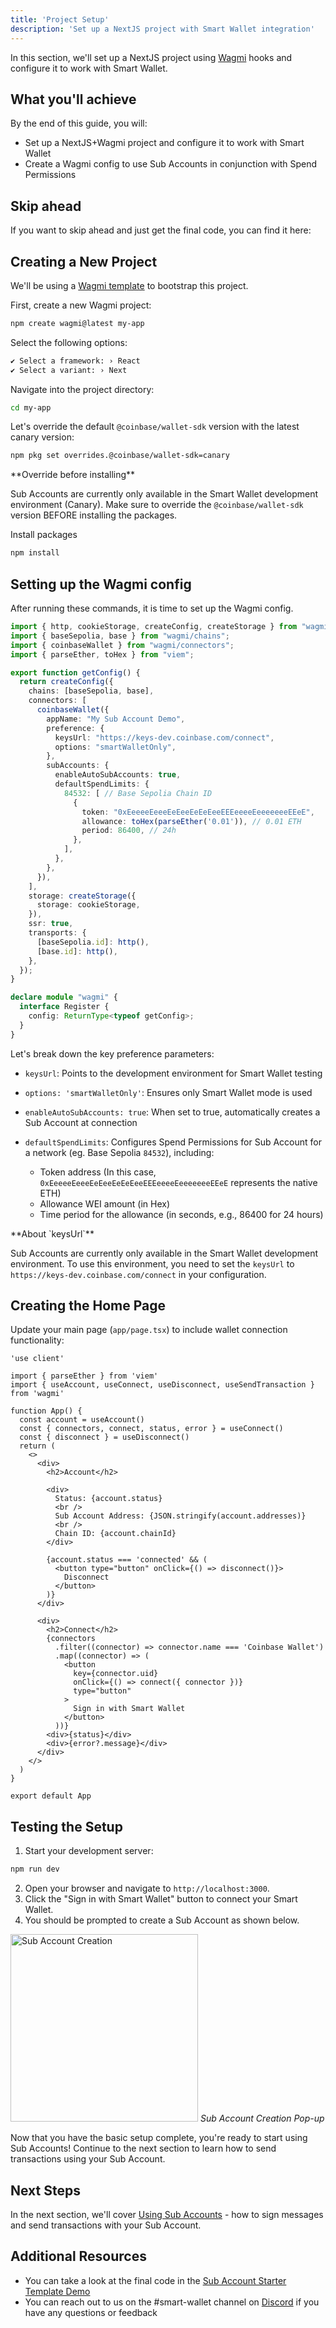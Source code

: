 ```yaml
---
title: 'Project Setup'
description: 'Set up a NextJS project with Smart Wallet integration'
---
```



In this section, we'll set up a NextJS project using [Wagmi](https://wagmi.sh/) hooks and configure it to work with Smart Wallet.

## What you'll achieve

By the end of this guide, you will:

- Set up a NextJS+Wagmi project and configure it to work with Smart Wallet
- Create a Wagmi config to use Sub Accounts in conjunction with Spend Permissions

## Skip ahead

If you want to skip ahead and just get the final code, you can find it here:

<GithubRepoCard title="Sub Account Starter Template Demo" githubUrl="https://github.com/base/demos/tree/master/smart-wallet/sub-accounts-demo" />

## Creating a New Project

We'll be using a [Wagmi template](https://wagmi.sh/react/getting-started) to bootstrap this project.

First, create a new Wagmi project:

```bash Terminal
npm create wagmi@latest my-app
```

Select the following options:

```bash Terminal
✔ Select a framework: › React
✔ Select a variant: › Next
```

Navigate into the project directory:

```bash Terminal
cd my-app
```

Let's override the default `@coinbase/wallet-sdk` version with the latest canary version:

```bash Terminal
npm pkg set overrides.@coinbase/wallet-sdk=canary
```

<Warning>
**Override before installing**

Sub Accounts are currently only available in the Smart Wallet development environment (Canary).
Make sure to override the `@coinbase/wallet-sdk` version BEFORE installing the packages.
</Warning>

Install packages

```bash Terminal
npm install
```

## Setting up the Wagmi config

After running these commands, it is time to set up the Wagmi config.

```ts wagmi.ts
import { http, cookieStorage, createConfig, createStorage } from "wagmi";
import { baseSepolia, base } from "wagmi/chains";
import { coinbaseWallet } from "wagmi/connectors";
import { parseEther, toHex } from "viem";

export function getConfig() {
  return createConfig({
    chains: [baseSepolia, base],
    connectors: [
      coinbaseWallet({
        appName: "My Sub Account Demo",
        preference: {
          keysUrl: "https://keys-dev.coinbase.com/connect",
          options: "smartWalletOnly",
        },
        subAccounts: {
          enableAutoSubAccounts: true,
          defaultSpendLimits: {
            84532: [ // Base Sepolia Chain ID
              {
                token: "0xEeeeeEeeeEeEeeEeEeEeeEEEeeeeEeeeeeeeEEeE",
                allowance: toHex(parseEther('0.01')), // 0.01 ETH
                period: 86400, // 24h
              },
            ],
          },
        },
      }),
    ],
    storage: createStorage({
      storage: cookieStorage,
    }),
    ssr: true,
    transports: {
      [baseSepolia.id]: http(),
      [base.id]: http(),
    },
  });
}

declare module "wagmi" {
  interface Register {
    config: ReturnType<typeof getConfig>;
  }
}
```

Let's break down the key preference parameters:

- `keysUrl`: Points to the development environment for Smart Wallet testing
- `options: 'smartWalletOnly'`: Ensures only Smart Wallet mode is used
- `enableAutoSubAccounts: true`: When set to true, automatically creates a Sub Account at connection
- `defaultSpendLimits`: Configures Spend Permissions for Sub Account for a network (eg. Base Sepolia `84532`), including:

  - Token address (In this case, `0xEeeeeEeeeEeEeeEeEeEeeEEEeeeeEeeeeeeeEEeE` represents the native ETH)
  - Allowance WEI amount (in Hex)
  - Time period for the allowance (in seconds, e.g., 86400 for 24 hours)

<Warning>
**About `keysUrl`**

Sub Accounts are currently only available in the Smart Wallet development environment.
To use this environment, you need to set the `keysUrl` to `https://keys-dev.coinbase.com/connect` in your configuration.

</Warning>

## Creating the Home Page

Update your main page (`app/page.tsx`) to include wallet connection functionality:

```tsx app/page.tsx
'use client'

import { parseEther } from 'viem'
import { useAccount, useConnect, useDisconnect, useSendTransaction } from 'wagmi'

function App() {
  const account = useAccount()
  const { connectors, connect, status, error } = useConnect()
  const { disconnect } = useDisconnect()
  return (
    <>
      <div>
        <h2>Account</h2>

        <div>
          Status: {account.status}
          <br />
          Sub Account Address: {JSON.stringify(account.addresses)}
          <br />
          Chain ID: {account.chainId}
        </div>

        {account.status === 'connected' && (
          <button type="button" onClick={() => disconnect()}>
            Disconnect
          </button>
        )}
      </div>

      <div>
        <h2>Connect</h2>
        {connectors
          .filter((connector) => connector.name === 'Coinbase Wallet')
          .map((connector) => (
            <button
              key={connector.uid}
              onClick={() => connect({ connector })}
              type="button"
            >
              Sign in with Smart Wallet
            </button>
          ))}
        <div>{status}</div>
        <div>{error?.message}</div>
      </div>
    </>
  )
}

export default App

```

## Testing the Setup

1. Start your development server:

```bash Terminal
npm run dev
```

2. Open your browser and navigate to `http://localhost:3000`.
3. Click the "Sign in with Smart Wallet" button to connect your Smart Wallet.
4. You should be prompted to create a Sub Account as shown below.

<div style={{ display: 'flex', flexDirection: 'column', alignItems: 'center' }}>
  <img
    alt="Sub Account Creation"
    src="/images/smart-wallet/sub-account-popup.png"
    width="300"
    loading="lazy"
  />
  <em>Sub Account Creation Pop-up</em>
</div>

Now that you have the basic setup complete, you're ready to start using Sub Accounts! Continue to the next section to learn how to send transactions using your Sub Account.

## Next Steps

In the next section, we'll cover [Using Sub Accounts](/identity/smart-wallet/guides/sub-accounts/using-sub-accounts) - how to sign messages and send transactions with your Sub Account.

## Additional Resources

- You can take a look at the final code in the [Sub Account Starter Template Demo](https://github.com/base/demos/tree/master/smart-wallet/sub-accounts-demo)
- You can reach out to us on the #smart-wallet channel on [Discord](https://discord.com/invite/cdp) if you have any questions or feedback
